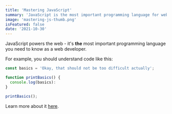 ```yaml
---
title: 'Mastering JavaScript'
summary: 'JavaScript is the most important programming language for web development.'
image: 'mastering-js-thumb.png'
isFeatured: false
date: '2021-10-30'
---
```


JavaScript powers the web - it's **the** most important programming language you need to know as a web developer.

For example, you should understand code like this:

```js
const basics = 'Okay, that should not be too difficult actually';

function printBasics() {
  console.log(basics):
}

printBasics();
```

Learn more about it [here](https://developer.mozilla.org/en-US/docs/Learn/Getting_started_with_the_web/JavaScript_basics).
